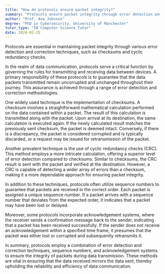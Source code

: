 ```yaml
---
title: "How do protocols ensure packet integrity?"
summary: "Protocols ensure packet integrity through error detection and correction techniques, such as checksums and cyclic redundancy checks."
author: "Prof. Ava Johnson"
degree: "PhD in Cybersecurity, University of Manchester"
tutor_type: "IB Computer Science Tutor"
date: 2024-02-25
---
```


Protocols are essential in maintaining packet integrity through various error detection and correction techniques, such as checksums and cyclic redundancy checks.

In the realm of data communication, protocols serve a critical function by governing the rules for transmitting and receiving data between devices. A primary responsibility of these protocols is to guarantee that the data packets transmitted remain uncorrupted and unchanged throughout their journey. This assurance is achieved through a range of error detection and correction methodologies.

One widely used technique is the implementation of checksums. A checksum involves a straightforward mathematical calculation performed on the data contained within a packet. The result of this calculation is transmitted along with the packet. Upon arrival at its destination, the same calculation is executed again. If the newly calculated result matches the previously sent checksum, the packet is deemed intact. Conversely, if there is a discrepancy, the packet is considered corrupted and is typically discarded, or a request may be issued for retransmission of the packet.

Another prevalent technique is the use of cyclic redundancy checks (CRC). This method employs a more intricate calculation, offering a superior level of error detection compared to checksums. Similar to checksums, the CRC result is sent with the packet and verified at the destination. However, a CRC is capable of detecting a wider array of errors than a checksum, making it a more dependable approach for ensuring packet integrity.

In addition to these techniques, protocols often utilize sequence numbers to guarantee that packets are received in the correct order. Each packet is assigned a unique sequence number. If a packet arrives with a sequence number that deviates from the expected order, it indicates that a packet may have been lost or delayed.

Moreover, some protocols incorporate acknowledgement systems, where the receiver sends a confirmation message back to the sender, indicating that a packet has been received successfully. If the sender does not receive an acknowledgement within a specified time frame, it presumes that the packet was either lost or corrupted and subsequently retransmits it.

In summary, protocols employ a combination of error detection and correction techniques, sequence numbers, and acknowledgement systems to ensure the integrity of packets during data transmission. These methods are vital in ensuring that the data received mirrors the data sent, thereby upholding the reliability and efficiency of data communication.
    